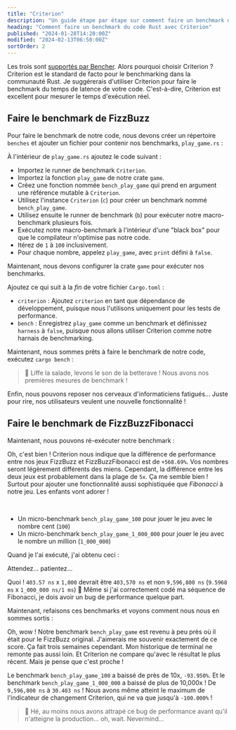 ```yaml
---
title: "Criterion"
description: "Un guide étape par étape sur comment faire un benchmark du code Rust avec Criterion"
heading: "Comment faire un benchmark du code Rust avec Criterion"
published: "2024-01-28T14:20:00Z"
modified: "2024-02-13T06:50:00Z"
sortOrder: 2
---
```



<Benchmarking />

<FizzBuzzRust />

<StepByStepRust />

<MicroVsMacro />

<BenchmarkingRust />

Les trois sont [supportés par Bencher](/fr/docs/explanation/adapters/). Alors pourquoi choisir Criterion ?
Criterion est le standard de facto pour le benchmarking dans la communauté Rust.
Je suggérerais d'utiliser Criterion pour faire le benchmark du temps de latence de votre code.
C'est-à-dire, Criterion est excellent pour mesurer le temps d'exécution réel.

<FizzBuzzRefactor />

## Faire le benchmark de FizzBuzz

Pour faire le benchmark de notre code, nous devons créer un répertoire `benches` et ajouter un fichier pour contenir nos benchmarks, `play_game.rs` :

<GameBenchesTree />

À l'intérieur de `play_game.rs` ajoutez le code suivant :

<FizzBuzzRefactorBenchesCode />

- Importez le runner de benchmark `Criterion`.
- Importez la fonction `play_game` de notre crate `game`.
- Créez une fonction nommée `bench_play_game` qui prend en argument une référence mutable à `Criterion`.
- Utilisez l'instance `Criterion` (`c`) pour créer un benchmark nommé `bench_play_game`.
- Utilisez ensuite le runner de benchmark (`b`) pour exécuter notre macro-benchmark plusieurs fois.
- Exécutez notre macro-benchmark à l'intérieur d'une "black box" pour que le compilateur n'optimise pas notre code.
- Itérez de `1` à `100` inclusivement.
- Pour chaque nombre, appelez `play_game`, avec `print` défini à `false`.

Maintenant, nous devons configurer la crate `game` pour exécuter nos benchmarks.

Ajoutez ce qui suit à la _fin_ de votre fichier `Cargo.toml` :

<GameCargoToml />

- `criterion` : Ajoutez `criterion` en tant que dépendance de développement, puisque nous l'utilisons uniquement pour les tests de performance.
- `bench` : Enregistrez `play_game` comme un benchmark et définissez `harness` à `false`, puisque nous allons utiliser Criterion comme notre harnais de benchmarking.

Maintenant, nous sommes prêts à faire le benchmark de notre code, exécutez `cargo bench` :

<BenchPlayGameOutput />

> 🐰 Liffe la salade, levons le son de la betterave ! Nous avons nos premières mesures de benchmark !

Enfin, nous pouvons reposer nos cerveaux d'informaticiens fatigués...
Juste pour rire, nos utilisateurs veulent une nouvelle fonctionnalité !

<FizzBuzzFibonacciRust>
  <PlayGameRustCode />
</FizzBuzzFibonacciRust>

## Faire le benchmark de FizzBuzzFibonacci

Maintenant, nous pouvons ré-exécuter notre benchmark :

<BenchPlayGameFibonacciOutput />

Oh, c'est bien ! Criterion nous indique que la différence de performance entre nos jeux FizzBuzz et FizzBuzzFibonacci est de `+568.69%`.
Vos nombres seront légèrement différents des miens.
Cependant, la différence entre les deux jeux est probablement dans la plage de `5x`.
Ça me semble bien ! Surtout pour ajouter une fonctionnalité aussi sophistiquée que _Fibonacci_ à notre jeu.
Les enfants vont adorer !

<FizzBuzzFibonacciOpenRust>
  <FizzBuzzFibonacciOpenRustCode />
</FizzBuzzFibonacciOpenRust>

<TheEnd />

<br />

<OnFire />

<BenchPlayGameOnFireCode />

- Un micro-benchmark `bench_play_game_100` pour jouer le jeu avec le nombre cent (`100`)
- Un micro-benchmark `bench_play_game_1_000_000` pour jouer le jeu avec le nombre un million (`1_000_000`)

Quand je l'ai exécuté, j'ai obtenu ceci :

<BenchPlayGameOnFireOutputStart />

Attendez... patientez...

<BenchPlayGameOnFireOutput />

Quoi ! `403.57 ns` x `1,000` devrait être `403,570 ns` et non `9,596,800 ns` (`9.5968 ms` x `1_000_000 ns/1 ms`) 🤯
Même si j'ai correctement codé ma séquence de Fibonacci, je dois avoir un bug de performance quelque part.

<FizzBuzzFibonacciFixRust />

Maintenant, refaisons ces benchmarks et voyons comment nous nous en sommes sortis :

<BenchPlayGameFixOutput />

Oh, wow ! Notre benchmark `bench_play_game` est revenu à peu près où il était pour le FizzBuzz original.
J'aimerais me souvenir exactement de ce score. Ça fait trois semaines cependant.
Mon historique de terminal ne remonte pas aussi loin.
Et Criterion ne compare qu'avec le résultat le plus récent.
Mais je pense que c'est proche !

Le benchmark `bench_play_game_100` a baissé de près de 10x, `-93.950%`.
Et le benchmark `bench_play_game_1_000_000` a baissé de plus de 10,000x ! De `9,596,800 ns` à `30.403 ns` !
Nous avons même atteint le maximum de l'indicateur de changement Criterion, qui ne va que jusqu'à `-100.000%` !

> 🐰 Hé, au moins nous avons attrapé ce bug de performance avant qu'il n'atteigne la production... oh, wait. Nevermind...

<CatchInCi />

<CatchInCiOutput />

<CatchInCiPlot />

<CatchInCiPlotRustBench title="Comment faire le Benchmark du Rust avec Criterion" />

<BencherFooter />
